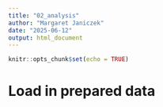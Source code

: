 ```yaml
---
title: "02_analysis"
author: "Margaret Janiczek"
date: "2025-06-12"
output: html_document
---
```


```r
knitr::opts_chunk$set(echo = TRUE)
```

# Load in prepared data


```r

```


